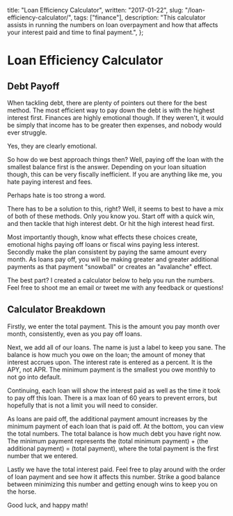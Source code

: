   title: "Loan Efficiency Calculator",
  written: "2017-01-22",
  slug: "/loan-efficiency-calculator/",
  tags: ["finance"],
  description:
    "This calculator assists in running the numbers on loan overpayment and how that affects your interest paid and time to final payment.",
};


# Loan Efficiency Calculator

## Debt Payoff

When tackling debt, there are plenty of pointers out there for the
best method. The most efficient way to pay down the debt is with the
highest interest first. Finances are highly emotional though. If
they weren't, it would be simply that income has to be greater then
expenses, and nobody would ever struggle.

Yes, they are clearly emotional.

So how do we best approach things then? Well, paying off the loan
with the smallest balance first is the answer. Depending on your
loan situation though, this can be very fiscally inefficient. If you
are anything like me, you hate paying interest and fees.

Perhaps hate is too strong a word.

There has to be a solution to this, right? Well, it seems to best to
have a mix of both of these methods. Only you know you. Start off
with a quick win, and then tackle that high interest debt. Or hit
the high interest head first.

Most importantly though, know what effects these choices create,
emotional highs paying off loans or fiscal wins paying less
interest. Secondly make the plan consistent by paying the same
amount every month. As loans pay off, you will be making greater and
greater additional payments as that payment "snowball" or creates an
"avalanche" effect.

The best part? I created a calculator below to help you run the
numbers. Feel free to shoot me an email or tweet me with any
feedback or questions!

## Calculator Breakdown

Firstly, we enter the total payment. This is the amount you pay
month over month, consistently, even as you pay off loans.

Next, we add all of our loans. The name is just a label to keep you
sane. The balance is how much you owe on the loan; the amount of
money that interest accrues upon. The interest rate is entered as a
percent. It is the APY, not APR. The minimum payment is the smallest
you owe monthly to not go into default.

Continuing, each loan will show the interest paid as well as the
time it took to pay off this loan. There is a max loan of 60 years
to prevent errors, but hopefully that is not a limit you will need
to consider.

As loans are paid off, the additional payment amount increases by
the minimum payment of each loan that is paid off. At the bottom,
you can view the total numbers. The total balance is how much debt
you have right now. The minimum payment represents the (total
minimum payment) + (the additional payment) = (total payment), where
the total payment is the first number that we entered.

Lastly we have the total interest paid. Feel free to play around
with the order of loan payment and see how it affects this number.
Strike a good balance between minimizing this number and getting
enough wins to keep you on the horse.

Good luck, and happy math!

<LoanCalculator />
